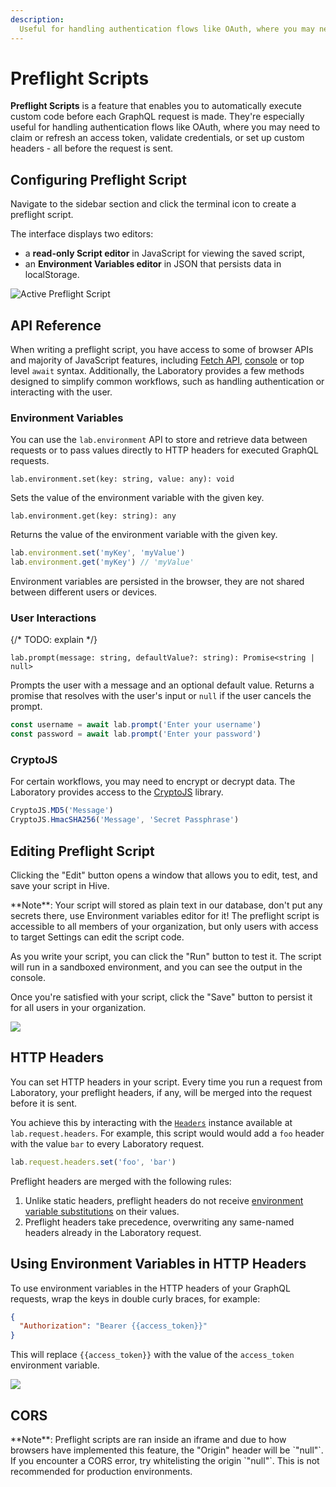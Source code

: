 ```yaml
---
description:
  Useful for handling authentication flows like OAuth, where you may need to refresh an access token
---
```


# Preflight Scripts



**Preflight Scripts** is a feature that enables you to automatically execute custom code before each
GraphQL request is made. They're especially useful for handling authentication flows like OAuth,
where you may need to claim or refresh an access token, validate credentials, or set up custom
headers - all before the request is sent.

## Configuring Preflight Script

Navigate to the sidebar section and click the terminal icon to create a preflight script.

The interface displays two editors:

- a **read-only Script editor** in JavaScript for viewing the saved script,
- an **Environment Variables editor** in JSON that persists data in localStorage.

<Screenshot>![Active Preflight Script](./active-preflight-script.png)</Screenshot>

## API Reference

When writing a preflight script, you have access to some of browser APIs and majority of JavaScript
features, including [Fetch API](https://developer.mozilla.org/en-US/docs/Web/API/Fetch_API),
[console](https://developer.mozilla.org/en-US/docs/Web/API/console) or top level `await` syntax.
Additionally, the Laboratory provides a few methods designed to simplify common workflows, such as
handling authentication or interacting with the user.

### Environment Variables

You can use the `lab.environment` API to store and retrieve data between requests or to pass values
directly to HTTP headers for executed GraphQL requests.

`lab.environment.set(key: string, value: any): void`

Sets the value of the environment variable with the given key.

`lab.environment.get(key: string): any`

Returns the value of the environment variable with the given key.

```js
lab.environment.set('myKey', 'myValue')
lab.environment.get('myKey') // 'myValue'
```

Environment variables are persisted in the browser, they are not shared between different users or
devices.

### User Interactions

{/* TODO: explain */}

`lab.prompt(message: string, defaultValue?: string): Promise<string | null>`

Prompts the user with a message and an optional default value. Returns a promise that resolves with
the user's input or `null` if the user cancels the prompt.

```js
const username = await lab.prompt('Enter your username')
const password = await lab.prompt('Enter your password')
```

### CryptoJS

For certain workflows, you may need to encrypt or decrypt data. The Laboratory provides access to
the [CryptoJS](https://cryptojs.gitbook.io/docs) library.

```js
CryptoJS.MD5('Message')
CryptoJS.HmacSHA256('Message', 'Secret Passphrase')
```

## Editing Preflight Script

Clicking the "Edit" button opens a window that allows you to edit, test, and save your script in
Hive.

<Callout type="warning">
  **Note**: Your script will stored as plain text in our database, don't put any secrets there, use
  Environment variables editor for it! The preflight script is accessible to all members of your
  organization, but only users with access to target Settings can edit the script code.
</Callout>

As you write your script, you can click the "Run" button to test it. The script will run in a
sandboxed environment, and you can see the output in the console.

Once you're satisfied with your script, click the "Save" button to persist it for all users in your
organization.

<Screenshot>![](./editing.png)</Screenshot>

## HTTP Headers

You can set HTTP headers in your script. Every time you run a request from Laboratory, your
preflight headers, if any, will be merged into the request before it is sent.

You achieve this by interacting with the
[`Headers`](https://developer.mozilla.org/docs/web/api/headers) instance available at
`lab.request.headers`. For example, this script would would add a `foo` header with the value `bar`
to every Laboratory request.

```ts
lab.request.headers.set('foo', 'bar')
```

Preflight headers are merged with the following rules:

1. Unlike static headers, preflight headers do not receive
   [environment variable substitutions](#using-environment-variables-in-http-headers) on their
   values.
2. Preflight headers take precedence, overwriting any same-named headers already in the Laboratory
   request.

## Using Environment Variables in HTTP Headers

To use environment variables in the HTTP headers of your GraphQL requests, wrap the keys in double
curly braces, for example:

```json filename="Headers" /{{access_token}}/
{
  "Authorization": "Bearer {{access_token}}"
}
```

This will replace `{{access_token}}` with the value of the `access_token` environment variable.

<Screenshot>![](./headers.png)</Screenshot>

## CORS

<Callout type="warning">
  **Note**: Preflight scripts are ran inside an iframe and due to how browsers have implemented this
  feature, the "Origin" header will be `"null"`. If you encounter a CORS error, try whitelisting the
  origin `"null"`. This is not recommended for production environments.
</Callout>
